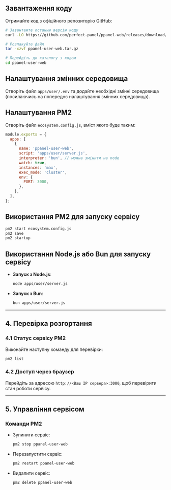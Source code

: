 ## Завантаження коду

Отримайте код з офіційного репозиторію GitHub:

```bash
# Завантажте останню версію коду
curl -LO https://github.com/perfect-panel/ppanel-web/releases/download/v1.0.0/ppanel-user-web.tar.gz

# Розпакуйте файл
tar -xzvf ppanel-user-web.tar.gz

# Перейдіть до каталогу з кодом
cd ppanel-user-web
```

## Налаштування змінних середовища

Створіть файл `apps/user/.env` та додайте необхідні змінні середовища (посилаючись на попереднє налаштування змінних середовища).

## Налаштування PM2

Створіть файл `ecosystem.config.js`, вміст якого буде таким:

```javascript
module.exports = {
  apps: [
    {
      name: 'ppanel-user-web',
      script: 'apps/user/server.js',
      interpreter: 'bun', // можна змінити на node
      watch: true,
      instances: 'max',
      exec_mode: 'cluster',
      env: {
        PORT: 3000,
      },
    },
  ],
};
```

## Використання PM2 для запуску сервісу

```bash
pm2 start ecosystem.config.js
pm2 save
pm2 startup
```

## Використання Node.js або Bun для запуску сервісу

- **Запуск з Node.js**:

  ```bash
  node apps/user/server.js
  ```

- **Запуск з Bun**:

  ```bash
  bun apps/user/server.js
  ```

---

## **4. Перевірка розгортання**

### **4.1 Статус сервісу PM2**

Виконайте наступну команду для перевірки:

```bash
pm2 list
```

### **4.2 Доступ через браузер**

Перейдіть за адресою `http://<Ваш IP сервера>:3000`, щоб перевірити стан роботи сервісу.

---

## **5. Управління сервісом**

### **Команди PM2**

- Зупинити сервіс:

  ```bash
  pm2 stop ppanel-user-web
  ```

- Перезапустити сервіс:

  ```bash
  pm2 restart ppanel-user-web
  ```

- Видалити сервіс:

  ```bash
  pm2 delete ppanel-user-web
  ```



<Giscus />
